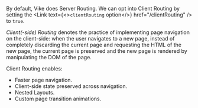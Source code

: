 
By default, Vike does Server Routing. We can opt into Client Routing by setting the <Link text={<><code>clientRouting</code> option</>} href="/clientRouting" /> to `true`.

*Client(-side) Routing* denotes the practice of implementing page navigation on the client-side:
when the user navigates to a new page,
instead of completely discarding the current page and requesting the HTML of the new page,
the current page is preserved and the new page is rendered by manipulating the DOM of the page.

Client Routing enables:
- Faster page navigation.
- Client-side state preserved across navigation.
- Nested Layouts.
- Custom page transition animations.
